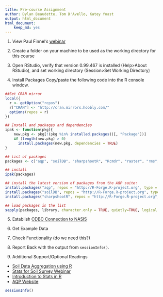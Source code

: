 ---
title: Pre-course Assignment
author: Dylan Beaudette, Tom D'Avello, Katey Yoast 
output: html_document
html_document:
    keep_md: yes
---

1. View Paul Finnel's [webinar](https://youtu.be/VcdowqknChQ)

2. Create a folder on your machine to be used as the working directory for this course

3. Open RStudio, verify that version 0.99.467 is installed (Help>About RStudio), and set working directory (Session>Set Working Directory)

4. Install Packages
Copy/paste the following code into the R console window. 
```{r, warning=FALSE, message=FALSE, results="hide"}
##Set CRAN mirror
local({
  r <- getOption("repos")
  r["CRAN"] <- "http://cran.mirrors.hoobly.com/"
  options(repos = r)
})

## Install and packages and dependencies
ipak <- function(pkg){
    new.pkg <- pkg[!(pkg %in% installed.packages()[, "Package"])]
    if (length(new.pkg) > 0) 
      install.packages(new.pkg, dependencies = TRUE)
}

## list of packages
packages <- c("aqp", "soilDB", "sharpshootR", "Rcmdr", "raster", "rms", "randomForest", "shape", "shapefiles", "sp", "spatial", "plyr", "lattice", "circular", "markdown", "httr", "rpart", "ggplot2", "rgdal", "knitr", "reshape2", "fBasics", "caret", "dplyr", "printr", "cluster", "ape", "RColorBrewer", "latticeExtra", "plotrix")

## install
ipak(packages)

## install the latest version of packages from the AQP suite:
install.packages("aqp", repos = "http://R-Forge.R-project.org", type = "source")
install.packages("soilDB", repos = "http://R-Forge.R-project.org", type = "source")
install.packages("sharpshootR", repos = "http://R-Forge.R-project.org", type = "source")

## load packages in the list
sapply(packages, library, character.only = TRUE, quietly=TRUE, logical.return=TRUE)
```

5. Establish [ODBC Connection to NASIS](https://r-forge.r-project.org/scm/viewvc.php/*checkout*/docs/soilDB/setup_local_nasis.html?root=aqp)

6. Get Example Data

7. Check Functionality (do we need this?)

8. Report Back with the output from `sessionInfo()`.

9. Additional Support/Optional Readings
  * [Soil Data Aggregation using R](https://www.youtube.com/watch?v=wD9Y0Qpv5Tw)
  * [Stats for Soil Survey Webinar](https://www.youtube.com/watch?v=G5mFt9k37a4)
  * [Introduction to Stats in R](http://www.gardenersown.co.uk/Education/Lectures/R/index.htm#inputting_data)
  * [AQP Website](http://aqp.r-forge.r-project.org/)


```{r}
sessionInfo()
```

